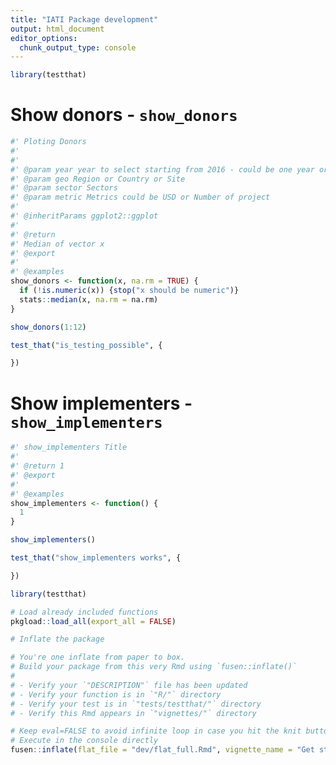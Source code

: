 ```yaml
---
title: "IATI Package development"
output: html_document
editor_options: 
  chunk_output_type: console
---
```


<!-- Run this 'development' chunk -->
<!-- Store every call to library() that you need to explore your functions -->

```r
library(testthat)
```

<!--
 You need to run the 'description' chunk in the '0-dev_history.Rmd' file before continuing your code there.

If it is the first time you use {fusen}, after 'description', you can directly run the last chunk of the present file with inflate() inside.
--> 


# Show donors  - `show_donors`

<!--
Create a chunk for the core of the function

- The chunk needs to be named `function` at least
- It contains the code of a documented function
- The chunk can also be named `function-show_donors` to make it easily
findable in your Rmd
- Let the `@examples` part empty, and use the next `examples` chunk instead

After inflating the template

-  This function code will be added in a new file in the "R/" directory
-->

```r
#' Ploting Donors
#'
#' 
#' @param year year to select starting from 2016 - could be one year or a list
#' @param geo Region or Country or Site
#' @param sector Sectors
#' @param metric Metrics could be USD or Number of project
#' 
#' @inheritParams ggplot2::ggplot
#'
#' @return
#' Median of vector x
#' @export
#'
#' @examples
show_donors <- function(x, na.rm = TRUE) {
  if (!is.numeric(x)) {stop("x should be numeric")}
  stats::median(x, na.rm = na.rm)
}
```

<!--
Create a chunk with an example of use for your function

- The chunk needs to be named `examples` at least
- It contains working examples of your function
- The chunk is better be named `examples-show_donors` to be handled
correctly when inflated as a vignette

After inflating the template

-  This example will be added in the '@examples' part of our function above in the "R/" directory
- This example will be added in the vignette created from this Rmd template
-->

```r
show_donors(1:12)
```

<!--
Create a chunk with a test of use for your function

- The chunk needs to be named `tests` at least
- It contains working tests of your function
- The chunk is better be named `tests-show_donors` to be handled
correctly when inflated as a vignette

After inflating the template

-  This test code will be added in the "tests/testthat/" directory
-->

```r
test_that("is_testing_possible", {

})
```

 
# Show implementers - `show_implementers`


```r
#' show_implementers Title
#'
#' @return 1
#' @export
#'
#' @examples
show_implementers <- function() {
  1
}
```

```r
show_implementers()
```

```r
test_that("show_implementers works", {

})
```





<!--
# There can be development actions

Create a chunk with 'development' actions

- The chunk needs to be named `development` or `dev`
- It contains functions that are used for package development only
- Note that you may want to store most of these functions in the 0-dev_history.Rmd file

These are only included in the present flat template file, their content will not be part of the package anywhere else.
-->


```r
library(testthat)
```

```r
# Load already included functions
pkgload::load_all(export_all = FALSE)
```


```r
# Inflate the package

# You're one inflate from paper to box.
# Build your package from this very Rmd using `fusen::inflate()`
# 
# - Verify your `"DESCRIPTION"` file has been updated
# - Verify your function is in `"R/"` directory
# - Verify your test is in `"tests/testthat/"` directory
# - Verify this Rmd appears in `"vignettes/"` directory

# Keep eval=FALSE to avoid infinite loop in case you hit the knit button
# Execute in the console directly
fusen::inflate(flat_file = "dev/flat_full.Rmd", vignette_name = "Get started")
```



